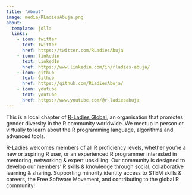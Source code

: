 ```yaml
---
title: "About"
image: media/RLadiesAbuja.png
about:
  template: jolla
  links:
    - icon: twitter
      text: Twitter
      href: https://twitter.com/RLadiesAbuja
    - icon: linkedin
      text: LinkedIn
      href: https://www.linkedin.com/in/rladies-abuja/
    - icon: github
      text: Github
      href: https://github.com/RLadiesAbuja/
    - icon: youtube
      text: youtube
      href: https://www.youtube.com/@r-ladiesabuja
---
```


::: {#rladies_about}
This is a local chapter of [R-Ladies Global](https://www.rladies.org), an organisation that promotes gender diversity in the R community worldwide. We meetup in person or virtually to learn about the R programming language, algorithms and advanced tools.

R-Ladies welcomes members of all R proficiency levels, whether you're a new or aspiring R user, or an experienced R programmer interested in mentoring, networking & expert upskilling. Our community is designed to develop our members' R skills & knowledge through social, collaborative learning & sharing. Supporting minority identity access to STEM skills & careers, the Free Software Movement, and contributing to the global R community!
:::
